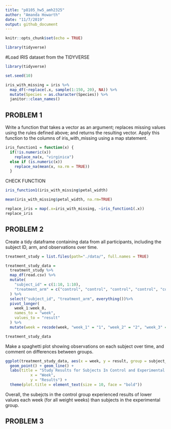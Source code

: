 ```yaml
---
title: "p8105_hw5_amh2325"
author: "Amanda Howarth"
date: "11/7/2019"
output: github_document
---
```


```r
knitr::opts_chunk$set(echo = TRUE)

library(tidyverse)
```

#Load IRIS dataset from the TIDYVERSE 
```r
library(tidyverse)

set.seed(10)

iris_with_missing = iris %>% 
  map_df(~replace(.x, sample(1:150, 20), NA)) %>%
  mutate(Species = as.character(Species)) %>% 
  janitor::clean_names()
```
## PROBLEM 1
Write a function that takes a vector as an argument; replaces missing values using the rules defined above; and returns the resulting vector. Apply this function to the columns of iris_with_missing using a map statement. 

```r
iris_function1 = function(x) {
  if(!is.numeric(x))
    replace_na(x, "virginica")
  else if (is.numeric(x))
    replace_na(mean(x, na.rm = TRUE))
  }
```

CHECK FUNCTION 
```r
iris_function1(iris_with_missing$petal_width)

mean(iris_with_missing$petal_width, na.rm=TRUE)
```

```r
replace_iris = map(.x=iris_with_missing, ~iris_function1(.x))
replace_iris
```
## PROBLEM 2
Create a tidy dataframe containing data from all participants, including the subject ID, arm, and observations over time. 
```r
treatment_study = list.files(path="./data/", full.names = TRUE)

treatment_study_data = 
  treatment_study %>%
  map_df(read.csv) %>% 
  mutate(
    "subject_id" = c(1:10, 1:10),
    "treatment_arm" = c("control", "control", "control", "control", "control", "control", "control", "control", "control", "control", "experimental", "experimental", "experimental", "experimental", "experimental", "experimental", "experimental", "experimental", "experimental", "experimental")
  ) %>% 
  select("subject_id", "treatment_arm", everything())%>% 
  pivot_longer(
    week_1:week_8, 
    names_to = "week",
    values_to = "result"
  ) %>%
  mutate(week = recode(week, "week_1" = "1", "week_2" = "2", "week_3" = "3", "week_4" = "4", "week_5" = "5", "week_6" = "6", "week_7" = "7", "week_8" = "8"))

treatment_study_data
```
Make a spaghetti plot showing observations on each subject over time, and comment on differences between groups. 
```r
ggplot(treatment_study_data, aes(x = week, y = result, group = subject_id, color = treatment_arm)) + 
  geom_point() + geom_line() +
  labs(title = "Study Results for Subjects In Control and Experimental Groups, Over an 8-Week Study Period", 
           x = "Week",
           y = "Results") +
  theme(plot.title = element_text(size = 10, face = "bold"))
```
Overall, the subejcts in the control group experienced results of lower values each week (for all weight weeks) than subjects in the experimental group.

## PROBLEM 3 







